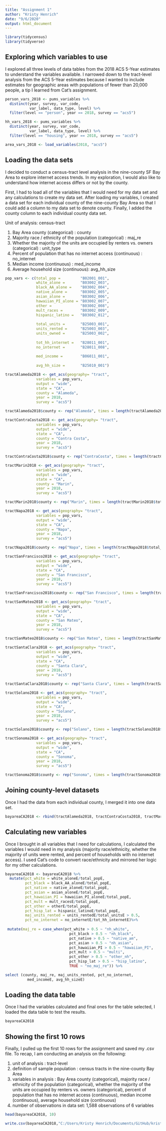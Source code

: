 ```yaml
---
title: "Assignment 1"
author: "Kristy Henrich"
date: "9/6/2020"
output: html_document
---
```


``` r
library(tidycensus)
library(tidyverse)
```

## Exploring which variables to use 

I explored all three levels of data tables from the 2018 ACS 5-Year estimates to understand the variables available. I narrowed down to the tract-level analysis from the ACS 5-Year estimates because I wanted to include estimates for geographic areas with populations of fewer than 20,000 people, a tip I learned from Cat's assignment. 

```r
person_vars_2018 <- pums_variables %>%
  distinct(year, survey, var_code, 
           var_label, data_type, level) %>%
  filter(level == "person", year == 2018, survey == "acs5")
```

```r
hh_vars_2018 <- pums_variables %>%
  distinct(year, survey, var_code, 
           var_label, data_type, level) %>%
  filter(level == "housing", year == 2018, survey == "acs5")
```

``` r
area_vars_2018 <- load_variables(2018, "acs5")
```

## Loading the data sets

I decided to conduct a census-tract level analysis in the nine-county SF Bay Area to explore internet access trends. In my exploration, I would also like to understand how internet access differs or not by the county.

First, I had to load all of the variables that I would need for my data set and any calculations to create my data set. After loading my variables, I created a data set for each individual county of the nine-county Bay Area so that I could add a column to my data set to denote county. Finally, I added the county column to each individual county data set.

Unit of analysis: census-tract

  1. Bay Area county (categorical) : county
  2. Majority race / ethnicity of the population (categorical) : maj_re
  3. Whether the majority of the units are occupied by 
      renters vs. owners (categorical) : unit_type
  4. Percent of population that has no internet access 
      (continuous) : no_internet
  5. Median income (continuous) : med_income
  6. Average household size (continuous): avg_hh_size


``` r
pop_vars <- c(total_pop =         "B02001_001", 
              white_alone =       "B03002_003",
              black_AA_alone =    "B03002_004",
              native_alone =      "B03002_005",
              asian_alone =       "B03002_006",
              hawaiian_PI_alone = "B03002_007",
              other =             "B03002_008",
              mult_races =        "B03002_009",
              hispanic_latino =   "B03002_012",
              
              total_units =       "B25003_001",
              units_rented =      "B25003_003",
              units_owned =       "B25003_002",
              
              tot_hh_internet =   "B28011_001",
              no_internet =       "B28011_008",
              
              med_income =        "B06011_001",
              
              avg_hh_size =       "B25010_001")

tractAlameda2018 <- get_acs(geography= "tract", 
              variables = pop_vars, 
              output = "wide", 
              state = "CA",
              county = "Alameda",
              year = 2018, 
              survey = "acs5")

tractAlameda2018$county <- rep("Alameda", times = length(tractAlameda2018$total_popE))

tractContraCosta2018 <- get_acs(geography= "tract", 
              variables = pop_vars, 
              output = "wide", 
              state = "CA",
              county = "Contra Costa",
              year = 2018, 
              survey = "acs5")

tractContraCosta2018$county <- rep("ContraCosta", times = length(tractContraCosta2018$total_popE))

tractMarin2018 <- get_acs(geography= "tract", 
              variables = pop_vars, 
              output = "wide", 
              state = "CA",
              county = "Marin",
              year = 2018, 
              survey = "acs5")

tractMarin2018$county <- rep("Marin", times = length(tractMarin2018$total_popE))

tractNapa2018 <- get_acs(geography= "tract", 
              variables = pop_vars, 
              output = "wide", 
              state = "CA",
              county = "Napa",
              year = 2018, 
              survey = "acs5")

tractNapa2018$county <- rep("Napa", times = length(tractNapa2018$total_popE))

tractSanFrancisco2018 <- get_acs(geography= "tract", 
              variables = pop_vars, 
              output = "wide", 
              state = "CA",
              county = "San Francisco",
              year = 2018, 
              survey = "acs5")

tractSanFrancisco2018$county <- rep("San Francisco", times = length(tractSanFrancisco2018$total_popE))

tractSanMateo2018 <- get_acs(geography= "tract", 
              variables = pop_vars, 
              output = "wide", 
              state = "CA",
              county = "San Mateo",
              year = 2018, 
              survey = "acs5")

tractSanMateo2018$county <- rep("San Mateo", times = length(tractSanMateo2018$total_popE))

tractSantaClara2018 <- get_acs(geography= "tract", 
              variables = pop_vars, 
              output = "wide", 
              state = "CA",
              county = "Santa Clara",
              year = 2018, 
              survey = "acs5")

tractSantaClara2018$county <- rep("Santa Clara", times = length(tractSantaClara2018$total_popE))

tractSolano2018 <- get_acs(geography= "tract", 
              variables = pop_vars, 
              output = "wide", 
              state = "CA",
              county = "Solano",
              year = 2018, 
              survey = "acs5")

tractSolano2018$county <- rep("Solano", times = length(tractSolano2018$total_popE))

tractSonoma2018 <- get_acs(geography= "tract", 
              variables = pop_vars, 
              output = "wide", 
              state = "CA",
              county = "Sonoma",
              year = 2018, 
              survey = "acs5")

tractSonoma2018$county <- rep("Sonoma", times = length(tractSonoma2018$total_popE))

```

## Joining county-level datasets
Once I had the data from each individual county, I merged it into one data set.

```r
bayareaCA2018 <- rbind(tractAlameda2018, tractContraCosta2018, tractMarin2018, tractNapa2018, tractSanFrancisco2018, tractSanMateo2018, tractSantaClara2018, tractSolano2018, tractSonoma2018)
```

## Calculating new variables
Once I brought in all variables that I need for calculations, I calculated the variables I would need in my analysis (majority race/ethnicity, whether the majority of units were rented, and percent of households with no internet access). I used Cat's code to convert race/ethnicity and mirrored her logic for my other calculations.

```r
bayareaCA2018 <- bayareaCA2018 %>%
  mutate(pct_white = white_aloneE/total_popE,
         pct_black = black_AA_aloneE/total_popE,
         pct_native = native_aloneE/total_popE,
         pct_asian = asian_aloneE/total_popE,
         pct_hawaiian_PI = hawaiian_PI_aloneE/total_popE,
         pct_mult = mult_racesE/total_popE,
         pct_other = otherE/total_popE,
         pct_hisp_lat = hispanic_latinoE/total_popE,
         maj_units_rented = units_rentedE/total_unitsE > 0.5,
         pct_no_internet = no_internetE/tot_hh_internetE)%>%
         
 mutate(maj_re = case_when(pct_white > 0.5 ~ "nh_white",
                             pct_black > 0.5 ~ "nh_black",
                             pct_native > 0.5 ~ "native_am",
                             pct_asian > 0.5 ~ "nh_asian",
                             pct_hawaiian_PI > 0.5 ~ "hawaiian_PI",
                             pct_mult > 0.5 ~ "multi",
                             pct_other > 0.5 ~ "other_nh",
                             pct_hisp_lat > 0.5 ~ "hisp_latino",
                             TRUE ~ "no_maj_re")) %>%

select (county, maj_re, maj_units_rented, pct_no_internet, 
          med_incomeE, avg_hh_sizeE)
```

## Loading the data table
Once I had the variables calculated and final ones for the table selected, I loaded the data table to test the results.

```r
bayareaCA2018
```

## Showing the first 10 rows
Finally, I pulled up the first 10 rows for the assignment and saved my .csv file. To recap, I am conducting an analysis on the following:

  1. unit of analysis : tract-level
  2. definition of sample population : census tracts in the nine-county Bay Area
  3. variables in analysis : Bay Area county (categorical), majority race / ethnicity of the population (categorical), whether the majority of the units are occupied by renters vs. owners (categorical), percent of population that has no internet access (continuous), median income (continuous), average household size (continuous)
  4. number of observations in data set: 1,588 observations of 6 variables

```r
head(bayareaCA2018, 10)
```

```r
write.csv(bayareaCA2018,"C:/Users/Kristy Henrich/Documents/GitHub/kristy_henrich-quant/bayareaCA2018.csv", row.names = TRUE)
```
